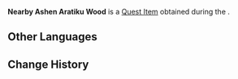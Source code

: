 {{Item Infobox
|id           = 121121
|image        = Item Nearby Ashen Aratiku Wood.png
|type         = Quest Items
|description  = A tree that can be found in a specific region in Natlan. Their numbers are few...<br>You saw lumps of such processed wood scattered on the ground, yet no trees nearby that could produce it. Someone must have deliberately brought them here...
|source1      = [[Stones, Coconuts, and Saurian Traffickers]]
|related_type  = Variant
|related_item  = Ashen Aratiku Wood
|quest = Stones, Coconuts, and Saurian Traffickers
}}
'''Nearby Ashen Aratiku Wood''' is a [[Quest Item]] obtained during the {{Quest|Stones, Coconuts, and Saurian Traffickers}}.

==Other Languages==
{{Other Languages|default_hidden=1
|en      = Nearby Ashen Aratiku Wood
|zhs     = 附近的「灰灰楼林木」
|zhs_rm  = 
|zht     = 附近的「灰灰樓林木」
|zht_rm  = 
|ja      = 近くの「アッシェンロリニア材」
|ja_rm   = Chikaku no "Asshen Rorinia-zai"
|ko      = 주변의 「아라티쿠나무 원목」
|es      = Madera de araticú cenizo de las cercanías
|fr      = Bois d'aratiku cendré du coin
|ru      = Древесина пепельного аратику неподалёку
|th      = "ไม้ Ashen Aratiku" ที่อยู่บริเวณใกล้เคียง
|th_rm   = 
|vi      = Gỗ Aratiku Xám Ở Gần Đây
|de      = Aschen-Aratiku-Holz in der Nähe
|id      = Ashen Aratiku Wood di Sekitar
|pt      = Madeira de Aratiku das Cinzas Próxima
|tr      = Yakındaki Gri Aratiku Kütüğü
|it      = Legno di aratiku cinereo nei paraggi
}}

==Change History==
{{Change History|5.2}}